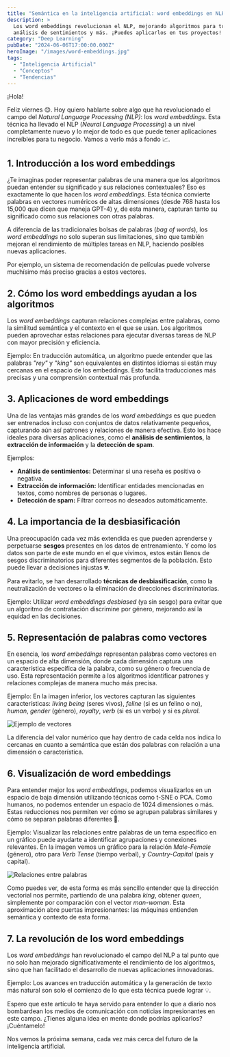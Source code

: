 ---
title: "Semántica en la inteligencia artificial: word embeddings en NLP"
description: >
  Los word embeddings revolucionan el NLP, mejorando algoritmos para traducción,
  análisis de sentimientos y más. ¡Puedes aplicarlos en tus proyectos!
category: "Deep Learning"
pubDate: "2024-06-06T17:00:00.000Z"
heroImage: "/images/word-embeddings.jpg"
tags:
  - "Inteligencia Artificial"
  - "Conceptos"
  - "Tendencias"
---


¡Hola!

Feliz viernes 😊. Hoy quiero hablarte sobre algo que ha revolucionado el campo del *Natural Language Processing (NLP)*: los *word embeddings*. Esta técnica ha llevado el NLP (*Neural Language Processing*) a un nivel completamente nuevo y lo mejor de todo es que puede tener aplicaciones increíbles para tu negocio. Vamos a verlo más a fondo 📈.

## **1. Introducción a los word embeddings**

¿Te imaginas poder representar palabras de una manera que los algoritmos puedan entender su significado y sus relaciones contextuales? Eso es exactamente lo que hacen los *word embeddings*. Esta técnica convierte palabras en vectores numéricos de altas dimensiones (desde 768 hasta los 15,000 que dicen que maneja GPT-4) y, de esta manera, capturan tanto su significado como sus relaciones con otras palabras.

A diferencia de las tradicionales bolsas de palabras (*bag of words*), los *word embeddings* no solo superan sus limitaciones, sino que también mejoran el rendimiento de múltiples tareas en NLP, haciendo posibles nuevas aplicaciones.

Por ejemplo, un sistema de recomendación de películas puede volverse muchísimo más preciso gracias a estos vectores.

## **2. Cómo los word embeddings ayudan a los algoritmos**

Los *word embeddings* capturan relaciones complejas entre palabras, como la similitud semántica y el contexto en el que se usan. Los algoritmos pueden aprovechar estas relaciones para ejecutar diversas tareas de NLP con mayor precisión y eficiencia.

Ejemplo: En traducción automática, un algoritmo puede entender que las palabras *"rey"* y *"king"* son equivalentes en distintos idiomas si están muy cercanas en el espacio de los embeddings. Esto facilita traducciones más precisas y una comprensión contextual más profunda.

## **3. Aplicaciones de word embeddings**

Una de las ventajas más grandes de los *word embeddings* es que pueden ser entrenados incluso con conjuntos de datos relativamente pequeños, capturando aún así patrones y relaciones de manera efectiva. Esto los hace ideales para diversas aplicaciones, como el **análisis de sentimientos**, la **extracción de información** y la **detección de spam**.

Ejemplos:

- **Análisis de sentimientos:** Determinar si una reseña es positiva o negativa.
- **Extracción de información:** Identificar entidades mencionadas en textos, como nombres de personas o lugares.
- **Detección de spam:** Filtrar correos no deseados automáticamente.

## **4. La importancia de la desbiasificación**

Una preocupación cada vez más extendida es que pueden aprenderse y perpetuarse **sesgos** presentes en los datos de entrenamiento. Y como los datos son parte de este mundo en el que vivimos, estos están llenos de sesgos discriminatorios para diferentes segmentos de la población. Esto puede llevar a decisiones injustas 💔.

Para evitarlo, se han desarrollado **técnicas de desbiasificación**, como la neutralización de vectores o la eliminación de direcciones discriminatorias.

Ejemplo: Utilizar *word embeddings* *desbiased* (ya sin sesgo) para evitar que un algoritmo de contratación discrimine por género, mejorando así la equidad en las decisiones.

## **5. Representación de palabras como vectores**

En esencia, los *word embeddings* representan palabras como vectores en un espacio de alta dimensión, donde cada dimensión captura una característica específica de la palabra, como su género o frecuencia de uso. Esta representación permite a los algoritmos identificar patrones y relaciones complejas de manera mucho más precisa.

Ejemplo: En la imagen inferior, los vectores capturan las siguientes características: *living being* (seres vivos), *feline* (si es un felino o no), *human*, *gender* (género), *royalty*, *verb* (si es un verbo) y si es *plural*.

![Ejemplo de vectores](</images/word--embeddings2.png>)

La diferencia del valor numérico que hay dentro de cada celda nos indica lo cercanas en cuanto a semántica que están dos palabras con relación a una dimensión o característica.

## **6. Visualización de word embeddings**

Para entender mejor los *word embeddings*, podemos visualizarlos en un espacio de baja dimensión utilizando técnicas como t-SNE o PCA. Como humanos, no podemos entender un espacio de 1024 dimensiones o más. Estas reducciones nos permiten ver cómo se agrupan palabras similares y cómo se separan palabras diferentes 🧩.

Ejemplo: Visualizar las relaciones entre palabras de un tema específico en un gráfico puede ayudarte a identificar agrupaciones y conexiones relevantes. En la imagen vemos un gráfico para la relación *Male-Female* (género), otro para *Verb Tense* (tiempo verbal), y *Country-Capital* (país y capital).

![Relaciones entre palabras](</images/word-embeddings3.jpg>)

Como puedes ver, de esta forma es más sencillo entender que la dirección vectorial nos permite, partiendo de una palabra *king*, obtener *queen*, simplemente por comparación con el vector *man-woman*. Esta aproximación abre puertas impresionantes: las máquinas entienden semántica y contexto de esta forma.

## **7. La revolución de los word embeddings**

Los *word embeddings* han revolucionado el campo del NLP a tal punto que no solo han mejorado significativamente el rendimiento de los algoritmos, sino que han facilitado el desarrollo de nuevas aplicaciones innovadoras.

Ejemplo: Los avances en traducción automática y la generación de texto más natural son solo el comienzo de lo que esta técnica puede lograr 💡.

Espero que este artículo te haya servido para entender lo que a diario nos bombardean los medios de comunicación con noticias impresionantes en este campo. ¿Tienes alguna idea en mente donde podrías aplicarlos? ¡Cuéntamelo!

Nos vemos la próxima semana, cada vez más cerca del futuro de la inteligencia artificial.

